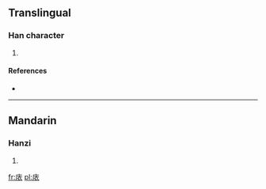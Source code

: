 ==Translingual==

===Han character===
{{Han char|rn=53|rad=广|as=06|sn=9|four=|canj=戈卜竹女 (IYHV)}}

# {{defn|Han|sort=广06}}

====References====
* {{Han ref|kx=0345.180|dkj=09305|dj=0655.070|hdz=20883.080|uh=5EA1|ud=24225}}

----

==Mandarin==

===Hanzi===
{{cmn-hanzi|pin=[[yǐ]] ([[yi3]])|wg=i<sup>3</sup>}}

# {{defn|lang=cmn|sort=广06}}

[[fr:庡]]
[[pl:庡]]